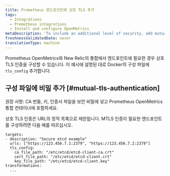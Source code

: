 ```yaml
---
title: Prometheus 엔드포인트에 상호 TLS 추가
tags:
  - Integrations
  - Prometheus integrations
  - Install and configure OpenMetrics
metaDescription: 'To include an additional level of security, add mutual TLS to your Docker or Kubernetes config file for the Prometheus OpenMetrics integration with New Relic.'
freshnessValidatedDate: never
translationType: machine
---
```


Prometheus OpenMetrics와 New Relic의 통합에서 엔드포인트에 필요한 경우 상호 TLS 인증을 구성할 수 있습니다. 이 예시에 설명된 대로 Docker의 구성 파일에 `tls_config` 추가합니다.

## 구성 파일에 비밀 추가 [#mutual-tls-authentication]

권장 사항: CA 번들, 키, 인증서 파일을 보안 비밀에 넣고 Prometheus OpenMetrics 통합 컨테이너에 포함하세요.

상호 TLS 인증은 URL의 정적 목록으로 제한됩니다. MTLS 인증이 필요한 엔드포인트를 구성하려면 다음 예를 따르십시오.

```
targets:
- description: "Secure etcd example"
  urls: ["https://123.456.7.1:2379", "https://123.456.7.2:2379"]
  tls_config:
    ca_file_path: "/etc/etcd/etcd-client-ca.crt"
    cert_file_path: "/etc/etcd/etcd-client.crt"
    key_file_path: "/etc/etcd/etcd-client.key"
transformations:
  ...
```